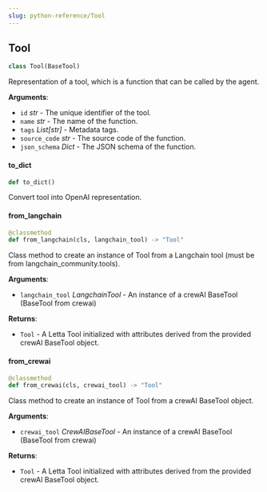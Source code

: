 ```yaml
---
slug: python-reference/Tool
---
```


<a id="letta.schemas.tool.Tool"></a>

## Tool

```python
class Tool(BaseTool)
```

Representation of a tool, which is a function that can be called by the agent.

**Arguments**:

- `id` _str_ - The unique identifier of the tool.
- `name` _str_ - The name of the function.
- `tags` _List[str]_ - Metadata tags.
- `source_code` _str_ - The source code of the function.
- `json_schema` _Dict_ - The JSON schema of the function.

<a id="letta.schemas.tool.Tool.to_dict"></a>

#### to\_dict

```python
def to_dict()
```

Convert tool into OpenAI representation.

<a id="letta.schemas.tool.Tool.from_langchain"></a>

#### from\_langchain

```python
@classmethod
def from_langchain(cls, langchain_tool) -> "Tool"
```

Class method to create an instance of Tool from a Langchain tool (must be from langchain_community.tools).

**Arguments**:

- `langchain_tool` _LangchainTool_ - An instance of a crewAI BaseTool (BaseTool from crewai)


**Returns**:

- `Tool` - A Letta Tool initialized with attributes derived from the provided crewAI BaseTool object.

<a id="letta.schemas.tool.Tool.from_crewai"></a>

#### from\_crewai

```python
@classmethod
def from_crewai(cls, crewai_tool) -> "Tool"
```

Class method to create an instance of Tool from a crewAI BaseTool object.

**Arguments**:

- `crewai_tool` _CrewAIBaseTool_ - An instance of a crewAI BaseTool (BaseTool from crewai)


**Returns**:

- `Tool` - A Letta Tool initialized with attributes derived from the provided crewAI BaseTool object.
